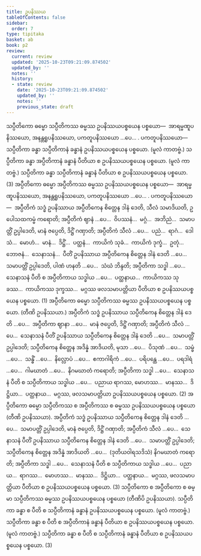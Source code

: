```yaml
---
title: ဥပနိဿယ
tableOfContents: false
sidebar:
  order: 7
type: tipitaka
basket: ab
book: p2
review:
  current: review
  updated: '2025-10-23T09:21:09.874502'
  updated_by: ''
  notes: ''
  history:
  - state: review
    date: '2025-10-23T09:21:09.874502'
    updated_by: ''
    notes: ''
    previous_state: draft
---
```



<ReviewStatus review={frontmatter.review} showDetails={true} />

<HypothesisAnnotation frontmatter={frontmatter} />

<DynamicBreadcrumb />

<Division number="159" book="p2" e="ch" v="38" p="430">

<Paragraph number="4422" book="p2">
သပ္ပီတိကော ဓမ္မော သပ္ပီတိကဿ ဓမ္မဿ ဥပနိဿယပစ္စယေန ပစ္စယော—  အာရမ္မဏူပနိဿယော, အနန္တရူပနိဿယော, ပကတူပနိဿယော …ပေ… . <Emphasis>ပကတူပနိဿယော</Emphasis>—  သပ္ပီတိကာ ခန္ဓာ သပ္ပီတိကာနံ ခန္ဓာနံ ဥပနိဿယပစ္စယေန ပစ္စယော. (မူလံ ကာတဗ္ဗံ.) သပ္ပီတိကာ ခန္ဓာ အပ္ပီတိကာနံ ခန္ဓာနံ ပီတိယာ စ ဥပနိဿယပစ္စယေန ပစ္စယော. (မူလံ ကာတဗ္ဗံ.) သပ္ပီတိကာ ခန္ဓာ သပ္ပီတိကာနံ ခန္ဓာနံ ပီတိယာ စ ဥပနိဿယပစ္စယေန ပစ္စယော. (3)
</Paragraph>

</Division>
<Division number="160" book="p2" e="ch" v="38" p="430">

<Paragraph number="4423" book="p2">
အပ္ပီတိကော ဓမ္မော အပ္ပီတိကဿ ဓမ္မဿ ဥပနိဿယပစ္စယေန ပစ္စယော—  အာရမ္မဏူပနိဿယော, အနန္တရူပနိဿယော, ပကတူပနိဿယော …ပေ… . <Emphasis>ပကတူပနိဿယော</Emphasis>—  အပ္ပီတိကံ သဒ္ဓံ ဥပနိဿာယ အပ္ပီတိကေန စိတ္တေန ဒါနံ ဒေတိ, သီလံ သမာဒိယတိ, ဥပေါသထကမ္မံ ကရောတိ; အပ္ပီတိကံ ဈာနံ …ပေ…  ဝိပဿနံ…  မဂ္ဂံ…  အဘိညံ…  သမာပတ္တိံ ဥပ္ပါဒေတိ, မာနံ ဇပ္ပေတိ, ဒိဋ္ဌိံ ဂဏှာတိ; အပ္ပီတိကံ သီလံ …ပေ…  ပညံ…  ရာဂံ…  ဒေါသံ…  မောဟံ…  မာနံ…  ဒိဋ္ဌိံ…  ပတ္ထနံ…  ကာယိကံ သုခံ…  ကာယိကံ ဒုက္ခံ…  ဥတုံ…  ဘောဇနံ…  သေနာသနံ…  ပီတိံ ဥပနိဿာယ အပ္ပီတိကေန စိတ္တေန ဒါနံ ဒေတိ …ပေ…  သမာပတ္တိံ ဥပ္ပါဒေတိ, ပါဏံ ဟနတိ …ပေ…  သံဃံ ဘိန္ဒတိ; အပ္ပီတိကာ သဒ္ဓါ …ပေ…  သေနာသနံ ပီတိ စ အပ္ပီတိကာယ သဒ္ဓါယ …ပေ…  ပတ္ထနာယ…  ကာယိကဿ သုခဿ…  ကာယိကဿ ဒုက္ခဿ…  မဂ္ဂဿ ဖလသမာပတ္တိယာ ပီတိယာ စ ဥပနိဿယပစ္စယေန ပစ္စယော. (1)
</Paragraph>

<Paragraph number="4424" book="p2">
အပ္ပီတိကော ဓမ္မော သပ္ပီတိကဿ ဓမ္မဿ ဥပနိဿယပစ္စယေန ပစ္စယော. (တီဏိ ဥပနိဿယာ.) အပ္ပီတိကံ သဒ္ဓံ ဥပနိဿာယ သပ္ပီတိကေန စိတ္တေန ဒါနံ ဒေတိ …ပေ…  အပ္ပီတိကာ ဈာနာ …ပေ…  မာနံ ဇပ္ပေတိ, ဒိဋ္ဌိံ ဂဏှာတိ; အပ္ပီတိကံ သီလံ …ပေ…  သေနာသနံ ပီတိံ ဥပနိဿာယ သပ္ပီတိကေန စိတ္တေန ဒါနံ ဒေတိ …ပေ…  သမာပတ္တိံ ဥပ္ပါဒေတိ; သပ္ပီတိကေန စိတ္တေန အဒိန္နံ အာဒိယတိ, မုသာ …ပေ…  ပိသုဏံ …ပေ…  သမ္ဖံ …ပေ…  သန္ဓိံ …ပေ…  နိလ္လောပံ …ပေ…  ဧကာဂါရိကံ …ပေ…  ပရိပန္ထေ …ပေ…  ပရဒါရံ …ပေ…  ဂါမဃာတံ …ပေ…  နိဂမဃာတံ ကရောတိ; အပ္ပီတိကာ သဒ္ဓါ …ပေ…  သေနာသနံ ပီတိ စ သပ္ပီတိကာယ သဒ္ဓါယ …ပေ…  ပညာယ ရာဂဿ, မောဟဿ…  မာနဿ…  ဒိဋ္ဌိယာ…  ပတ္ထနာယ…  မဂ္ဂဿ, ဖလသမာပတ္တိယာ ဥပနိဿယပစ္စယေန ပစ္စယော. (2)
</Paragraph>

<Paragraph number="4425" book="p2">
အပ္ပီတိကော ဓမ္မော သပ္ပီတိကဿ စ အပ္ပီတိကဿ စ ဓမ္မဿ ဥပနိဿယပစ္စယေန ပစ္စယော (တီဏိ ဥပနိဿယာ). အပ္ပီတိကံ သဒ္ဓံ ဥပနိဿာယ သပ္ပီတိကေန စိတ္တေန ဒါနံ ဒေတိ …ပေ…  သမာပတ္တိံ ဥပ္ပါဒေတိ, မာနံ ဇပ္ပေတိ, ဒိဋ္ဌိံ ဂဏှာတိ; အပ္ပီတိကံ သီလံ …ပေ…  သေနာသနံ ပီတိံ ဥပနိဿာယ သပ္ပီတိကေန စိတ္တေန ဒါနံ ဒေတိ …ပေ…  သမာပတ္တိံ ဥပ္ပါဒေတိ; သပ္ပီတိကေန စိတ္တေန အဒိန္နံ အာဒိယတိ …ပေ…  (ဒုတိယဝါရသဒိသံ) နိဂမဃာတံ ကရောတိ; အပ္ပီတိကာ သဒ္ဓါ …ပေ…  သေနာသနံ ပီတိ စ သပ္ပီတိကာယ သဒ္ဓါယ …ပေ…  ပညာယ…  ရာဂဿ…  မောဟဿ…  မာနဿ…  ဒိဋ္ဌိယာ…  ပတ္ထနာယ…  မဂ္ဂဿ, ဖလသမာပတ္တိယာ ပီတိယာ စ ဥပနိဿယပစ္စယေန ပစ္စယော. (3)
</Paragraph>

<Paragraph number="4426" book="p2">
သပ္ပီတိကော စ အပ္ပီတိကော စ ဓမ္မာ သပ္ပီတိကဿ ဓမ္မဿ ဥပနိဿယပစ္စယေန ပစ္စယော (တီဏိပိ ဥပနိဿယာ). သပ္ပီတိကာ ခန္ဓာ စ ပီတိ စ သပ္ပီတိကာနံ ခန္ဓာနံ ဥပနိဿယပစ္စယေန ပစ္စယော. (မူလံ ကာတဗ္ဗံ.) သပ္ပီတိကာ ခန္ဓာ စ ပီတိ စ အပ္ပီတိကာနံ ခန္ဓာနံ ပီတိယာ စ ဥပနိဿယပစ္စယေန ပစ္စယော. (မူလံ ကာတဗ္ဗံ.) သပ္ပီတိကာ ခန္ဓာ စ ပီတိ စ သပ္ပီတိကာနံ ခန္ဓာနံ ပီတိယာ စ ဥပနိဿယပစ္စယေန ပစ္စယော. (3)
</Paragraph>
</Division>